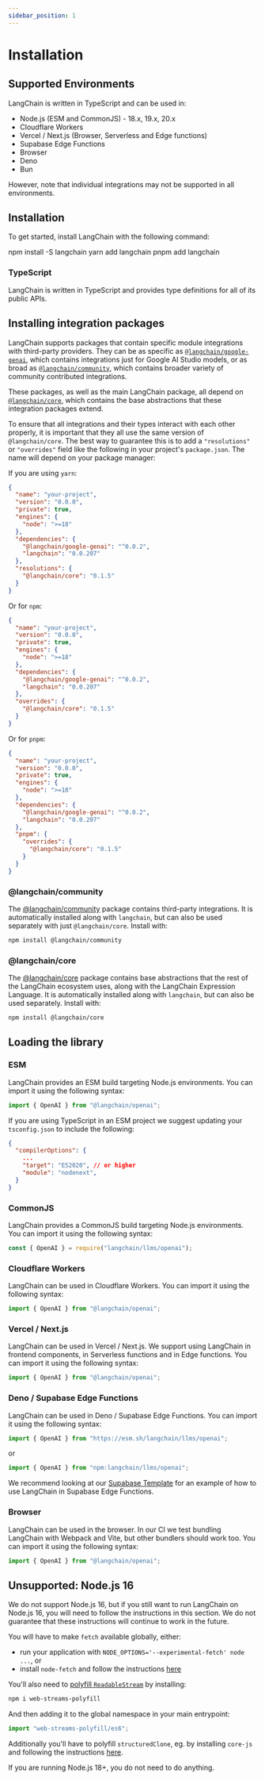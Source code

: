 ```yaml
---
sidebar_position: 1
---
```


# Installation

## Supported Environments

LangChain is written in TypeScript and can be used in:

- Node.js (ESM and CommonJS) - 18.x, 19.x, 20.x
- Cloudflare Workers
- Vercel / Next.js (Browser, Serverless and Edge functions)
- Supabase Edge Functions
- Browser
- Deno
- Bun

However, note that individual integrations may not be supported in all environments.

## Installation

To get started, install LangChain with the following command:


<Tabs>
  <TabItem value="npm" label="npm" default>
    <CodeBlock language="bash">npm install -S langchain</CodeBlock>
  </TabItem>
  <TabItem value="yarn" label="Yarn">
    <CodeBlock language="bash">yarn add langchain</CodeBlock>
  </TabItem>
  <TabItem value="pnpm" label="pnpm">
    <CodeBlock language="bash">pnpm add langchain</CodeBlock>
  </TabItem>
</Tabs>

### TypeScript

LangChain is written in TypeScript and provides type definitions for all of its public APIs.

## Installing integration packages

LangChain supports packages that contain specific module integrations with third-party providers.
They can be as specific as [`@langchain/google-genai`](/docs/integrations/platforms/google#chatgooglegenerativeai), which contains integrations just for Google AI Studio models,
or as broad as [`@langchain/community`](https://www.npmjs.com/package/@langchain/community), which contains broader variety of community contributed integrations.

These packages, as well as the main LangChain package, all depend on [`@langchain/core`](https://www.npmjs.com/package/@langchain/core), which contains the base abstractions
that these integration packages extend.

To ensure that all integrations and their types interact with each other properly, it is important that they all use the same version of `@langchain/core`.
The best way to guarantee this is to add a `"resolutions"` or `"overrides"` field like the following in your project's `package.json`. The name will depend on your package manager:

If you are using `yarn`:

```json title="yarn package.json"
{
  "name": "your-project",
  "version": "0.0.0",
  "private": true,
  "engines": {
    "node": ">=18"
  },
  "dependencies": {
    "@langchain/google-genai": "^0.0.2",
    "langchain": "0.0.207"
  },
  "resolutions": {
    "@langchain/core": "0.1.5"
  }
}
```

Or for `npm`:

```json title="npm package.json"
{
  "name": "your-project",
  "version": "0.0.0",
  "private": true,
  "engines": {
    "node": ">=18"
  },
  "dependencies": {
    "@langchain/google-genai": "^0.0.2",
    "langchain": "0.0.207"
  },
  "overrides": {
    "@langchain/core": "0.1.5"
  }
}
```

Or for `pnpm`:

```json title="pnpm package.json"
{
  "name": "your-project",
  "version": "0.0.0",
  "private": true,
  "engines": {
    "node": ">=18"
  },
  "dependencies": {
    "@langchain/google-genai": "^0.0.2",
    "langchain": "0.0.207"
  },
  "pnpm": {
    "overrides": {
      "@langchain/core": "0.1.5"
    }
  }
}
```

### @langchain/community

The [@langchain/community](https://www.npmjs.com/package/@langchain/community) package contains third-party integrations.
It is automatically installed along with `langchain`, but can also be used separately with just `@langchain/core`. Install with:

```bash npm2yarn
npm install @langchain/community
```

### @langchain/core

The [@langchain/core](https://www.npmjs.com/package/@langchain/core) package contains base abstractions that the rest of the LangChain ecosystem uses, along with the LangChain Expression Language.
It is automatically installed along with `langchain`, but can also be used separately. Install with:

```bash npm2yarn
npm install @langchain/core
```

## Loading the library

### ESM

LangChain provides an ESM build targeting Node.js environments. You can import it using the following syntax:

```typescript
import { OpenAI } from "@langchain/openai";
```

If you are using TypeScript in an ESM project we suggest updating your `tsconfig.json` to include the following:

```json title="tsconfig.json"
{
  "compilerOptions": {
    ...
    "target": "ES2020", // or higher
    "module": "nodenext",
  }
}
```

### CommonJS

LangChain provides a CommonJS build targeting Node.js environments. You can import it using the following syntax:

```typescript
const { OpenAI } = require("langchain/llms/openai");
```

### Cloudflare Workers

LangChain can be used in Cloudflare Workers. You can import it using the following syntax:

```typescript
import { OpenAI } from "@langchain/openai";
```

### Vercel / Next.js

LangChain can be used in Vercel / Next.js. We support using LangChain in frontend components, in Serverless functions and in Edge functions. You can import it using the following syntax:

```typescript
import { OpenAI } from "@langchain/openai";
```

### Deno / Supabase Edge Functions

LangChain can be used in Deno / Supabase Edge Functions. You can import it using the following syntax:

```typescript
import { OpenAI } from "https://esm.sh/langchain/llms/openai";
```

or

```typescript
import { OpenAI } from "npm:langchain/llms/openai";
```

We recommend looking at our [Supabase Template](https://github.com/langchain-ai/langchain-template-supabase) for an example of how to use LangChain in Supabase Edge Functions.

### Browser

LangChain can be used in the browser. In our CI we test bundling LangChain with Webpack and Vite, but other bundlers should work too. You can import it using the following syntax:

```typescript
import { OpenAI } from "@langchain/openai";
```

## Unsupported: Node.js 16

We do not support Node.js 16, but if you still want to run LangChain on Node.js 16, you will need to follow the instructions in this section. We do not guarantee that these instructions will continue to work in the future.

You will have to make `fetch` available globally, either:

- run your application with `NODE_OPTIONS='--experimental-fetch' node ...`, or
- install `node-fetch` and follow the instructions [here](https://github.com/node-fetch/node-fetch#providing-global-access)

You'll also need to [polyfill `ReadableStream`](https://www.npmjs.com/package/web-streams-polyfill) by installing:

```bash npm2yarn
npm i web-streams-polyfill
```

And then adding it to the global namespace in your main entrypoint:

```typescript
import "web-streams-polyfill/es6";
```

Additionally you'll have to polyfill `structuredClone`, eg. by installing `core-js` and following the instructions [here](https://github.com/zloirock/core-js).

If you are running Node.js 18+, you do not need to do anything.
